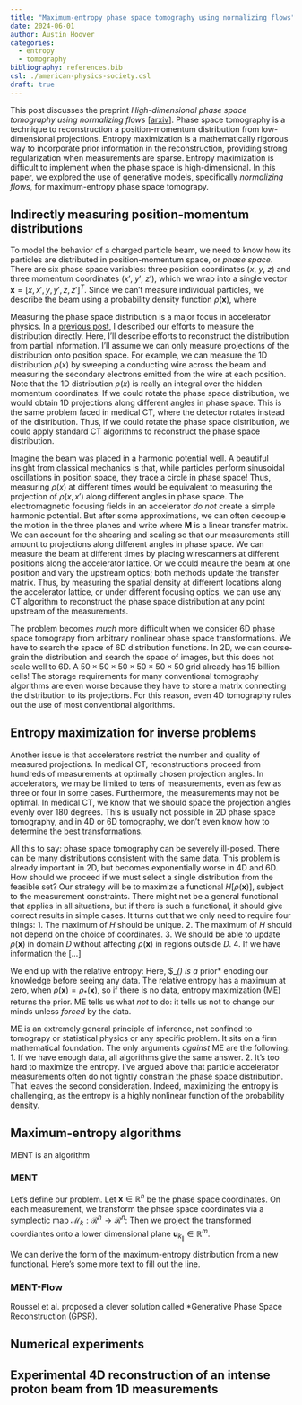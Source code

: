 ```yaml
---
title: "Maximum-entropy phase space tomography using normalizing flows"
date: 2024-06-01
author: Austin Hoover
categories:
  - entropy
  - tomography
bibliography: references.bib
csl: ./american-physics-society.csl
draft: true
---
```


This post discusses the preprint *High-dimensional phase space tomography using normalizing flows* [[arxiv]()]. Phase space tomography is a technique to reconstruction a position-momentum distribution from low-dimensional projections. Entropy maximization is a mathematically rigorous way to incorporate prior information in the reconstruction, providing strong regularization when measurements are sparse. Entropy maximization is difficult to implement when the phase space is high-dimensional. In this paper, we explored the use of generative models, specifically *normalizing flows*, for maximum-entropy phase space tomograpy.


## Indirectly measuring position-momentum distributions

To model the behavior of a charged particle beam, we need to know how its particles are distributed in position-momentum space, or *phase space*. There are six phase space variables: three position coordinates ($x$, $y$, $z$) and three momentum coordinates ($x'$, $y'$, $z'$), which we wrap into a single vector $\mathbf{x} = [x, x', y, y', z, z']^T$. Since we can't measure individual particles, we describe the beam using a probability density function $\rho(\mathbf{x})$, where 
\begin{equation}\label{eq:norm}\tag{1}
    \int \rho(\mathbf{x}) d\mathbf{x} = 1.
\end{equation}

Measuring the phase space distribution is a major focus in accelerator physics. In a [previous post](../2023-05-28_btf), I described our efforts to measure the distribution directly. Here, I'll describe efforts to reconstruct the distribution from partial information. I'll assume we can only measure projections of the distribution onto position space. For example, we can measure the 1D distribution $\rho(x)$ by sweeping a conducting wire across the beam and measuring the secondary electrons emitted from the wire at each position. Note that the 1D distribution $\rho(x)$ is really an integral over the hidden momentum coordinates:
\begin{equation}\tag{1}
    \rho(x) = \int \rho(x, x') dx'.
\end{equation}
If we could rotate the phase space distribution, we would obtain 1D projections along different angles in phase space. This is the same problem faced in medical CT, where the detector rotates instead of the distribution. Thus, if we could rotate the phase space distribution, we could apply standard CT algorithms to reconstruct the phase space distribution.

Imagine the beam was placed in a harmonic potential well. A beautiful insight from classical mechanics is that, while particles perform sinusoidal oscillations in position space, they trace a circle in phase space! Thus, measuring $\rho(x)$ at different times would be equivalent to measuring the projection of $\rho(x, x')$ along different angles in phase space. The electromagnetic focusing fields in an accelerator *do not* create a simple harmonic potential. But after some approximations, we can often decouple the motion in the three planes and write
\begin{equation}
    \begin{bmatrix}
      x(t) \\ x'(t)
    \end{bmatrix}
    =
    \mathbf{M}
    \begin{bmatrix}
      x(0) \\ x'(0)
    \end{bmatrix},
\end{equation}
where $\mathbf{M}$ is a linear transfer matrix. We can account for the shearing and scaling so that our measurements still amount to projections along different angles in phase space. We can measure the beam at different times by placing wirescanners at different positions along the accelerator lattice. Or we could meaure the beam at one position and vary the upstream optics; both methods update the transfer matrix. Thus, by measuring the spatial density at different locations along the accelerator lattice, or under different focusing optics, we can use any CT algorithm to reconstruct the phase space distribution at any point upstream of the measurements.

The problem becomes *much* more difficult when we consider 6D phase space tomograpy from arbitrary nonlinear phase space transformations. We have to search the space of 6D distribution functions. In 2D, we can course-grain the distribution and search the space of images, but this does not scale well to 6D. A $50 \times 50 \times 50 \times 50 \times 50 \times 50$ grid already has 15 billion cells! The storage requirements for many conventional tomography algorithms are even worse because they have to store a matrix connecting the distribution to its projections. For this reason, even 4D tomography rules out the use of most conventional algorithms.


## Entropy maximization for inverse problems

Another issue is that accelerators restrict the number and quality of measured projections. In medical CT, reconstructions proceed from hundreds of measurements at optimally chosen projection angles. In accelerators, we may be limited to tens of measurements, even as few as three or four in some cases. Furthermore, the measurements may not be optimal. In medical CT, we know that we should space the projection angles evenly over 180 degrees. This is usually not possible in 2D phase space tomography, and in 4D or 6D tomography, we don't even know how to determine the best transformations. 

All this to say: phase space tomography can be severely ill-posed. There can be many distributions consistent with the same data. This problem is already important in 2D, but becomes exponentially worse in 4D and 6D. How should we proceed if we must select a single distribution from the feasible set? Our strategy will be to maximize a functional $H[\rho(\mathbf{x})]$, subject to the measurement constraints. There might not be a general functional that applies in all situations, but if there is such a functional, it should give correct results in simple cases. It turns out that we only need to require four things:
1. The maximum of $H$ should be unique.
2. The maximum of $H$ should not depend on the choice of coordinates.
3. We should be able to update $\rho(\mathbf{x})$ in domain $D$ without affecting $\rho(\mathbf{x})$ in regions outside $D$.
4. If we have information the [...]

We end up with the relative entropy:
\begin{equation}
    H[\rho(\mathbf{x}, \rho_*(\mathbf{x})] = 
    -\int \rho(\mathbf{x}) \log\left(\frac{\rho(\mathbf{x})}{\rho_*(\mathbf{x})}\right)
\end{equation}
Here, $\rho_*(\mathbf{x}) is a *prior* enoding our knowledge before seeing any data. The relative entropy has a maximum at zero, when $\rho(\mathbf{x}) = \rho_*(\mathbf{x})$, so if there is no data, entropy maximization (ME) returns the prior. ME tells us what *not* to do: it tells us not to change our minds unless *forced* by the data.

ME is an extremely general principle of inference, not confined to tomograpy or statistical physics or any specific problem. It sits on a firm mathematical foundation. The only arguments *against* ME are the following:
1. If we have enough data, all algorithms give the same answer.
2. It's too hard to maximize the entropy.
I've argued above that particle accelerator measurements often do not tightly constrain the phase space distribution. That leaves the second consideration. Indeed, maximizing the entropy is challenging, as the entropy is a highly nonlinear function of the probability density.


## Maximum-entropy algorithms

MENT is an algorithm 

### MENT

Let's define our problem. Let $\mathbf{x} \in \mathbb{R}^n$ be the phase space coordinates. On each measurement, we transform the phsae space coordinates via a symplectic map $\mathcal{M}_k: \mathcal{R}^n \rightarrow \mathcal{R}^n$:
\begin{equation}
    \mathbf{u}_k = \mathcal{M}_k(\mathbf{x}).
\end{equation}
Then we project the transformed coordiantes onto a lower dimensional plane $\mathbf{u}_{k_\parallel} \in \mathbb{R}^m$.
\begin{equation}
    g(\mathbf{u}_{k_\parallel}) = \int{\rho \left( \mathcal{M}_k^{-1}(\mathbf{u}_k )\right) d\mathbf{u}_{k_\perp}}
\end{equation}

We can derive the form of the maximum-entropy distribution from a new functional. Here's some more text to fill out the line.

\begin{equation}
    \Psi [ 
        \rho(\mathbf{x}), 
        \rho_*(\mathbf{x}), 
        \{ g_k(\mathbf{u}_{k_\parallel}) \}
    ]
    =
    H[\rho(\mathbf{x}), \rho_*(\mathbf{x})]
    + 
    \sum_{k}^{} {
    \int
        \lambda_{k}(\mathbf{u}_{k_\parallel})
        \left(
            g_k(\mathbf{u}_{k_\parallel}) - 
            \int \rho \left( \mathcal{M}_k^{-1}(\mathbf{u}_k) \right) 
            d\mathbf{u}_{k_\perp}
        \right)
        d\mathbf{u}_{k_\parallel}
    }
\end{equation}


### MENT-Flow

Roussel et al. proposed a clever solution called *Generative Phase Space Reconstruction (GPSR). 



## Numerical experiments


## Experimental 4D reconstruction of an intense proton beam from 1D measurements 

